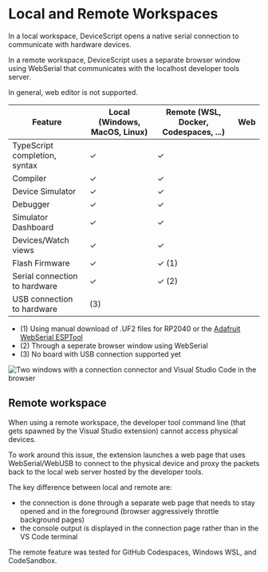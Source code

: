 # Local and Remote Workspaces

In a local workspace, DeviceScript opens a native serial connection to communicate with hardware devices.

In a remote workspace, DeviceScript uses a separate browser window using WebSerial that communicates with
the localhost developer tools server.

In general, web editor is not supported.

| Feature                       | Local (Windows, MacOS, Linux) | Remote (WSL, Docker, Codespaces, ...) | Web |
| ----------------------------- | ----------------------------- | ------------------------------------- | --- |
| TypeScript completion, syntax | ✓                             | ✓                                     |     |
| Compiler                      | ✓                             | ✓                                     |     |
| Device Simulator              | ✓                             | ✓                                     |     |
| Debugger                      | ✓                             | ✓                                     |     |
| Simulator Dashboard           | ✓                             | ✓                                     |     |
| Devices/Watch views           | ✓                             | ✓                                     |     |
| Flash Firmware                | ✓                             | ✓ (1)                                 |     |
| Serial connection to hardware | ✓                             | ✓ (2)                                 |     |
| USB connection to hardware    | (3)                           |                                       |     |

-   (1) Using manual download of .UF2 files for RP2040 or the [Adafruit WebSerial ESPTool](https://adafruit.github.io/Adafruit_WebSerial_ESPTool/)
-   (2) Through a seperate browser window using WebSerial
-   (3) No board with USB connection supported yet

![Two windows with a connection connector and Visual Studio Code in the browser](./remote.png)

## Remote workspace

When using a remote workspace, the developer tool command line (that gets spawned by the Visual Studio extension)
cannot access physical devices.

To work around this issue, the extension launches a web page that uses WebSerial/WebUSB to connect
to the physical device and proxy the packets back to the local web server hosted by the developer tools.

The key difference between local and remote are:

-   the connection is done through a separate web page
    that needs to stay opened and in the foreground (browser aggressively throttle background pages)
-   the console output is displayed in the connection page rather than in the VS Code terminal

The remote feature was tested for GitHub Codespaces, Windows WSL, and CodeSandbox.
